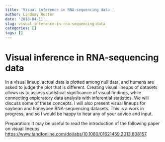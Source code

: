 ```yaml
---
title: 'Visual inference in RNA-sequencing data '
author: Lindsay Rutter
date: '2018-04-11'
slug: visual-inference-in-rna-sequencing-data
categories: []
tags: []
---
```


# Visual inference in RNA-sequencing data

In a visual lineup, actual data is plotted among null data, and humans are asked to judge the plot that is different. Creating visual lineups of datasets allows us to assess statistical significance of visual findings, while connecting exploratory data analysis with inferential statistics. We will discuss some of these concepts. I will also present visual lineups for soybean and honeybee RNA-sequencing datasets. This is a work in progress, and so I would be happy to hear any of your advice and input.

Preparation: It may be useful to read the introduction of the following paper on visual lineups [https://www.tandfonline.com/doi/abs/10.1080/01621459.2013.808157]().